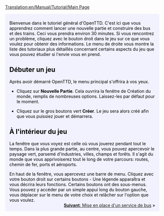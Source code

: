[[Translation:en/Manual/Tutorial/Main Page]]

{{en/Tabs|5|1
|fr/Manual/Tutorial/Main Page|1. Introduction<!--
-->|fr/Manual/Tutorial/Bus|2. Routier (Bus)<!--
-->|fr/Manual/Tutorial/Trains|3. Ferroviaire<!--
-->|fr/Manual/Tutorial/Avions|4. Aérien<!--
-->|fr/Manual/Tutorial/Conclusion|5. Conclusion}}
<div style="padding:.5em 1em 1em 1em; border-top:none; background-color:#f1f2fe; color:#000;">
{{fr/Tutoriel}}
Bienvenue dans le tutoriel général d'OpenTTD. C'est ici que vous apprendrez comment lancer une nouvelle partie et construire des bus et des trains. Ceci vous prendra environ 30 minutes. Si vous rencontrez un problème, cliquez avec le bouton droit dans le jeu sur ce que vous voulez pour obtenir des informations. Le menu de droite vous montre la liste des tutoriaux plus détaillés concernant certains aspects du jeu que vous pouvez étudier si l'envie vous en prend.
==Débuter un jeu==
{{en/Phototable|[[File:fr/Main menu new game.png]]|Menu Principal d'OpenTTD|center}}
Après avoir démarré OpenTTD, le menu principal s'offrira à vos yeux. 


*Cliquez sur '''Nouvelle Partie'''. Cela ouvrira la fenêtre de Création du monde, remplis de nombreuses options. Laissez-les par défaut pour le moment.
{{en/Phototable|[[File:fr/Worldgenerationdialog.png]]|La fenêtre de Création du Monde. Les quatre images en haut vous permettent de changer le climat. Nous laisserons toutes les options telles-quelles pour ce tutoriel.|center}}

*Cliquez sur le gros boutons vert '''Créer'''. Le jeu sera alors créé afin que vous puissiez jouer et démarrera.


==À l'intérieur du jeu==
{{en/Phototable|[[File:en/Aftergamestart.png|320px]]|Juste après le début d'un nouveau jeu.|right}}
La fenêtre que vous voyez est celle où vous jouerez pendant tout le temps. Dans la plus grande partie, au centre, vous pouvez apercevoir le paysage vert, parsemé d'industries, villes, champs et forêts. Il s'agit du monde que vous apprivoiserez tout le long de votre parcours: routes, chemin de fer, ports et aéroports. 

En haut de la fenêtre, vous apercevez une barre de menu. Cliquez avec votre bouton droit sur certains boutons - Une légende apparaîtra et vous décrira leurs fonctions. Certains boutons ont des sous-menus. Vous pouvez y accéder par un simple appui long du bouton gauche, vous déplacer sur le menu de votre choix et relâcher sur l'option que vous voulez.
<br style="clear:both;">
<span style="float: right">[[fr/Manual/Tutorial/Bus|'''Suivant''': Mise en place d'un service de bus]] &raquo;</span>
</div>